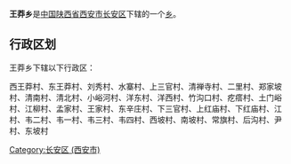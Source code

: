 {{中国乡级行政区
|行政区全称 = 王莽乡
|景观照片文件名 = 
|景观照片描述 = 
|汉语拼音 =
|其他语言 = 
|其他语言名称 = 
|位置图文件名 = 
|位置图描述 = 
|自定义图片=
|上级行政区 = [[陕西省|陕西省]][[西安市|西安市]][[长安区_(西安市)|长安区]]
|行政区类别 = [[乡级行政区|乡]]
|行政区划代码 = 
|行政区划 = 
|村委会 = 
|居委会 = 
|建置时间 = 
|领导职位 = 
|领导名称 = 
|政府驻地 = 
|毗邻 = 
|地理坐标 = 
|总面积 = 
|总人口 = 
|户籍人口 = 
|户籍人口年份 = 
|常住人口 = 
|常住人口年份 = 
|人口密度 = 
|GDP = 
|邮政编码 = 
|电话区号 = 
|官方网站 = 
|网站名称 = 
}}
'''王莽乡'''是[[中华人民共和国|中国]][[陕西省|陕西省]][[西安市|西安市]][[长安区_(西安市)|长安区]]下辖的一个[[乡级行政区|乡]]。

== 行政区划 ==
王莽乡下辖以下行政区：

西王莽村、东王莽村、刘秀村、水寨村、上三官村、清禅寺村、二里村、郑家坡村、清南村、清北村、小峪河村、洋东村、洋西村、竹沟口村、疙瘩村、土门峪村、江柳村、孟家村、王家村、东辛庄村、下三官村、上红庙村、下红庙村、江村、韦二村、韦一村、韦三村、韦四村、西坡村、南坡村、常旗村、后沟村、尹村、东坡村

{{陕西小作品}}
{{西安市长安区行政区划}}

[[Category:长安区_(西安市)|Category:长安区 (西安市)]]